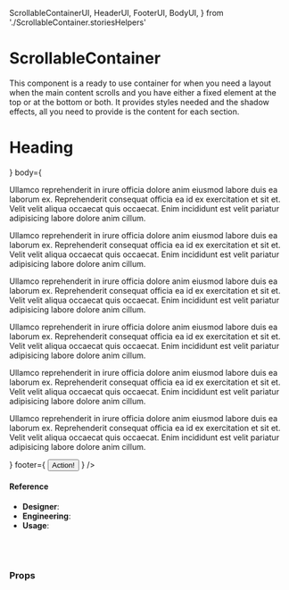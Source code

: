   ScrollableContainerUI,
  HeaderUI,
  FooterUI,
  BodyUI,
} from './ScrollableContainer.storiesHelpers'

<Meta
  title="Components/Structural/ScrollableContainer"
  component={ScrollableContainer}
/>

# ScrollableContainer

This component is a ready to use container for when you need a layout when the main content scrolls and you have either a fixed element at the top or at the bottom or both. It provides styles needed and the shadow effects, all you need to provide is the content for each section.

<Canvas>
  <Story name="default">
    <div
      style={{
        background: '#005CA4',
        minHeight: '500px',
        padding: '50px',
      }}
    >
      <ScrollableContainerUI
        header={
          <HeaderUI className="TESTING" data-testprop="This gets passed">
            <h1>Heading</h1>
          </HeaderUI>
        }
        body={
          <BodyUI>
            <p>
              Ullamco reprehenderit in irure officia dolore anim eiusmod labore
              duis ea laborum ex. Reprehenderit consequat officia ea id ex
              exercitation et sit et. Velit velit aliqua occaecat quis occaecat.
              Enim incididunt est velit pariatur adipisicing labore dolore anim
              cillum.
            </p>
            <p>
              Ullamco reprehenderit in irure officia dolore anim eiusmod labore
              duis ea laborum ex. Reprehenderit consequat officia ea id ex
              exercitation et sit et. Velit velit aliqua occaecat quis occaecat.
              Enim incididunt est velit pariatur adipisicing labore dolore anim
              cillum.
            </p>
            <p>
              Ullamco reprehenderit in irure officia dolore anim eiusmod labore
              duis ea laborum ex. Reprehenderit consequat officia ea id ex
              exercitation et sit et. Velit velit aliqua occaecat quis occaecat.
              Enim incididunt est velit pariatur adipisicing labore dolore anim
              cillum.
            </p>
            <p>
              Ullamco reprehenderit in irure officia dolore anim eiusmod labore
              duis ea laborum ex. Reprehenderit consequat officia ea id ex
              exercitation et sit et. Velit velit aliqua occaecat quis occaecat.
              Enim incididunt est velit pariatur adipisicing labore dolore anim
              cillum.
            </p>
            <p>
              Ullamco reprehenderit in irure officia dolore anim eiusmod labore
              duis ea laborum ex. Reprehenderit consequat officia ea id ex
              exercitation et sit et. Velit velit aliqua occaecat quis occaecat.
              Enim incididunt est velit pariatur adipisicing labore dolore anim
              cillum.
            </p>
            <p>
              Ullamco reprehenderit in irure officia dolore anim eiusmod labore
              duis ea laborum ex. Reprehenderit consequat officia ea id ex
              exercitation et sit et. Velit velit aliqua occaecat quis occaecat.
              Enim incididunt est velit pariatur adipisicing labore dolore anim
              cillum.
            </p>
          </BodyUI>
        }
        footer={
          <FooterUI>
            <Button kind="primary">Action!</Button>
          </FooterUI>
        }
      />
    </div>
  </Story>
</Canvas>

#### Reference

- **Designer**:
- **Engineering**:
- **Usage**:

<br />
<br />

### Props

<ArgsTable of={ScrollableContainer} />
